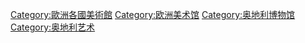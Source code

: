 [[Category:歐洲各國美術館|Category:歐洲各國美術館]]
[[Category:欧洲美术馆|Category:欧洲美术馆]]
[[Category:奥地利博物馆|Category:奥地利博物馆]]
[[Category:奥地利艺术|Category:奥地利艺术]]